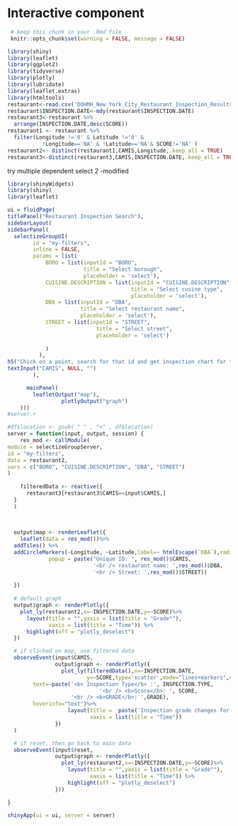 # Interactive component


```r
 # keep this chunk in your .Rmd file
 knitr::opts_chunk$set(warning = FALSE, message = FALSE)
```


```r
library(shiny)
library(leaflet)
library(ggplot2)
library(tidyverse)
library(plotly)
library(lubridate)
library(leaflet.extras)
library(htmltools)
restaurant<-read.csv('DOHMH_New_York_City_Restaurant_Inspection_Results.csv')
restaurant$INSPECTION.DATE<-mdy(restaurant$INSPECTION.DATE)
restaurant3<-restaurant %>%
  arrange(INSPECTION.DATE,desc(SCORE))
restaurant1 <- restaurant %>%
  filter(Longitude !='0' & Latitude !='0' & 
           !Longitude=='NA' & !Latitude=='NA'& SCORE!='NA' ) 
restaurant2<- distinct(restaurant1,CAMIS,Longitude,.keep_all = TRUE)
restaurant3<-distinct(restaurant3,CAMIS,INSPECTION.DATE,.keep_all = TRUE)
```

try multiple dependent select 2 -modified
```r
library(shinyWidgets)
library(shiny)
library(leaflet)

ui = fluidPage(
titlePanel("Restaurant Inspection Search"),
sidebarLayout(
sidebarPanel(
  selectizeGroupUI(
        id = "my-filters",
        inline = FALSE,
        params = list(
            BORO = list(inputId = "BORO", 
                        title = "Select borough", 
                        placeholder = 'select'),
            CUISINE.DESCRIPTION = list(inputId = "CUISINE.DESCRIPTION", 
                                       title = "Select cusine type", 
                                       placeholder = 'select'),
            DBA = list(inputId = "DBA", 
                       title = "Select restaurant name", 
                       placeholder = 'select'),
            STREET = list(inputId = "STREET", 
                            title = "Select street", 
                            placeholder = 'select')
            
            )
          ),
h5("Chick on a point, search for that id and get inspection chart for that restaurant"),
textInput("CAMIS", NULL, "")
        ),

      mainPanel(
        leafletOutput("map"),
                 plotlyOutput("graph")
    )))
#server.r

#df$location <- gsub( " " , "+" , df$location)
server = function(input, output, session) {
    res_mod <- callModule(
module = selectizeGroupServer,
id = "my-filters",
data = restaurant2,
vars = c("BORO", "CUISINE.DESCRIPTION", "DBA", "STREET")
)
    
    filteredData <- reactive({
      restaurant3[restaurant3$CAMIS==input$CAMIS,]
  }
  )
    
    

  output$map <- renderLeaflet({
    leaflet(data = res_mod())%>%
  addTiles() %>%
  addCircleMarkers(~Longitude, ~Latitude,label=~ htmlEscape(`DBA`),radius = 5,stroke=FALSE,
             popup = paste("Unique ID: ", res_mod()$CAMIS,
                           '<br /> restaurant name: ',res_mod()$DBA,
                           '<br /> Street: ',res_mod()$STREET))
      
  })
  
  # default graph
  output$graph <- renderPlotly({
    plot_ly(restaurant2,x=~INSPECTION.DATE,y=~SCORE)%>%
      layout(title = "",yaxis = list(title = "Grade°"), 
             xaxis = list(title = "Time")) %>%
      highlight(off = "plotly_deselect") 
  })

  # if clicked on map, use filtered data
  observeEvent(input$CAMIS,
               output$graph <- renderPlotly({
                 plot_ly(filteredData(),x=~INSPECTION.DATE,
                         y=~SCORE,type='scatter',mode="lines+markers",color="red",
        text=~paste('<b> Inspection Type</b> :', INSPECTION.TYPE,
                             '<br /> <b>Score</b>: ', SCORE,
                    '<br /> <b>GRADE</b>: ',GRADE),
        hoverinfo="text")%>%
                   layout(title =  paste('Inspection grade changes for ',filteredData()$DBA),yaxis = list(title = "Grade"), 
                          xaxis = list(title = "Time"))
               })
  )

  # if reset, then go back to main data
  observeEvent(input$reset,
               output$graph <- renderPlotly({
                 plot_ly(restaurant2,x=~INSPECTION.DATE,y=~SCORE)%>%
                   layout(title = "",yaxis = list(title = "Grade°"), 
                          xaxis = list(title = "Time")) %>%
                   highlight(off = "plotly_deselect") 
               }))

}

shinyApp(ui = ui, server = server)
```
